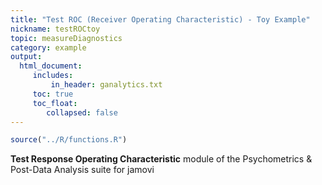 ```yaml
---
title: "Test ROC (Receiver Operating Characteristic) - Toy Example"
nickname: testROCtoy
topic: measureDiagnostics
category: example
output: 
  html_document:
     includes:
         in_header: ganalytics.txt
     toc: true
     toc_float:
        collapsed: false
---
```


```r
source("../R/functions.R")
```

**Test Response Operating Characteristic** module of the Psychometrics & Post-Data Analysis suite for jamovi
